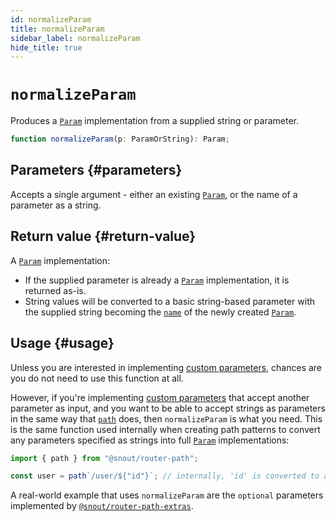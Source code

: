 ```yaml
---
id: normalizeParam
title: normalizeParam
sidebar_label: normalizeParam
hide_title: true
---
```


# `normalizeParam`

Produces a [`Param`] implementation from a supplied string or parameter.

```ts no-transpile
function normalizeParam(p: ParamOrString): Param;
```

## Parameters {#parameters}

Accepts a single argument - either an existing [`Param`], or the name of a
parameter as a string.

## Return value {#return-value}

A [`Param`] implementation:

- If the supplied parameter is already a [`Param`] implementation, it is
  returned as-is.
- String values will be converted to a basic string-based parameter with the
  supplied string becoming the [`name`] of the newly created [`Param`].

## Usage {#usage}

Unless you are interested in implementing [custom parameters], chances are you
do not need to use this function at all.

However, if you're implementing [custom parameters] that accept another
parameter as input, and you want to be able to accept strings as parameters in
the same way that [`path`] does, then `normalizeParam` is what you need. This is
the same function used internally when creating path patterns to convert any
parameters specified as strings into full [`Param`] implementations:

```ts no-transpile
import { path } from "@snout/router-path";

const user = path`/user/${"id"}`; // internally, 'id' is converted to a Param using normalizeParam
```

A real-world example that uses `normalizeParam` are the `optional` parameters
implemented by [`@snout/router-path-extras`].

<!-- References -->

[`name`]: type/Param.mdx#property-name
[`param`]: type/Param.mdx
[`path`]: path.mdx
[custom parameters]: ../guides/custom-parameters.mdx
[`@snout/router-path-extras`]: https://snout.dev/router-path-extras
